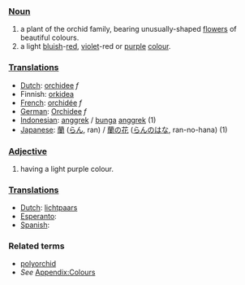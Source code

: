 ===[[Noun]]===
#a plant of the orchid family, bearing unusually-shaped [[flower]]s of beautiful colours.
#a light [[blue|bluish]]-[[red]], [[violet]]-red or [[purple]] [[color|colour]].

===[[Translation]]s===
*[[Dutch]]: [[orchidee]] ''f''
*Finnish: [[orkidea]]
*[[French]]: [[orchidée]] ''f''
*[[German]]: [[Orchidee]] ''f''
*[[Indonesian]]: [[anggrek]] / [[bunga]] [[anggrek]] (1)
*[[Japanese]]: [[蘭]] ([[らん]], ran) / [[蘭の花]] ([[らんのはな]], ran-no-hana) (1)

===[[Adjective]]===
#having a light purple colour.

===[[Translation]]s===
*[[Dutch]]: [[lichtpaars]]
*[[Esperanto]]: [[]]
*[[Spanish]]: [[]]

===Related terms===
*[[polyorchid]]
*''See'' [[Wiktionary_Appendix:Colours|Appendix:Colours]]